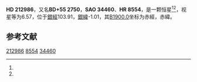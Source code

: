 {{Starbox begin
| name = HD 212986
}}
{{Starbox observe
| epoch = [[J2000.0|J2000.0]]
| constell = {{星座名待查}}<ref name=SIMBAD>{{cite web
 | url=http://simbad.u-strasbg.fr/simbad/sim-id?Ident=HR+8554
 | title =Pulsating variable Star
 | publisher=Centre de Données astronomiques de Strasbourg
 | work=SIMBAD
 | accessdate=2012-07-13}}</ref><ref name=DATA>{{cite web
 | url=http://vizier.u-strasbg.fr/viz-bin/VizieR-5?-out.add=.&-source=5050&-corr=PK=HR&-out.max=9999&HR=8554
 | title=VizieR Detailed Page
 | accessdate=2012-07-13
 | archive-date=2016-03-04
 | archive-url=https://web.archive.org/web/20160304214459/http://vizier.u-strasbg.fr/viz-bin/VizieR-5?-out.add=.&-source=5050&-corr=PK=HR&-out.max=9999&HR=8554
 | dead-url=no
 }}</ref>
| 星官 = 
| ra = {{RA|22|26|59.2}}<ref name=SIMBAD /><ref name=DATA />
| dec = {{DEC|+56|26|0}}<ref name=SIMBAD /><ref name=DATA />
| appmag_v = 6.57<ref name=SIMBAD /><ref name=DATA />
}}
{{Starbox character
| class = B5III<ref name=SIMBAD /><ref name=DATA />
| b-v = -0.1<ref name=SIMBAD /><ref name=DATA />
| u-b = -0.47<ref name=SIMBAD /><ref name=DATA />
| r-i = <ref name=SIMBAD /><ref name=DATA />
| variable = 
}}
{{Starbox astrometry
| radial_v = -0.47
| prop_mo_ra = -7
| parallax = 
| p_error = 
}}
{{Starbox catalog
| names =BD+55 2750，[[SAO星表|SAO]] 34460，[[HD星表|HD]] 212986，[[HR星表|HR]] 8554}}
{{Starbox reference |Simbad=HR+8554}}
{{Starbox end}}

'''HD 212986'''，又名'''BD+55 2750'''，'''SAO 34460'''、'''HR 8554'''，是一颗恒星<ref name=SIMBAD /><ref name=DATA />，视星等为6.57，位于[[銀道座標系|銀經]]103.91，[[銀道座標系|銀緯]]-1.01，其[[B1900.0|B1900.0]]坐标为赤經{{RA|22|23|11.8}}，赤緯{{DEC|+55|-1.01|25}}。

== 参考文献 ==
{{reflist}}

{{star-stub}}

[[Category:HD和HDE天體|212986]]
[[Category:HR天體|8554]]
[[Category:SAO天體|34460]]